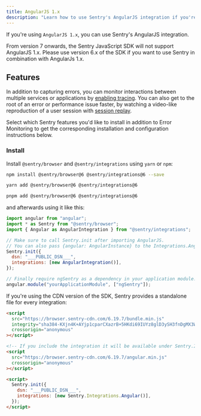 ```yaml
---
title: AngularJS 1.x
description: "Learn how to use Sentry's AngularJS integration if you're using AngularJS 1.x."
---
```


If you're using `AngularJS 1.x`, you can use Sentry's AngularJS integration.

<Alert level="warning" title="Discontinued support for AngularJS 1.x">

From version 7 onwards, the Sentry JavaScript SDK will not support AngularJS 1.x. Please use version 6.x of the SDK if you want to use Sentry in combination with AngularJs 1.x.

</Alert>

## Features

In addition to capturing errors, you can monitor interactions between multiple services or applications by [enabling tracing](/concepts/key-terms/tracing/). You can also get to the root of an error or performance issue faster, by watching a video-like reproduction of a user session with [session replay](/product/explore/session-replay/web/getting-started/).

Select which Sentry features you'd like to install in addition to Error Monitoring to get the corresponding installation and configuration instructions below.

### Install

Install `@sentry/browser` and `@sentry/integrations` using `yarn` or `npm`:

```bash {tabTitle:npm}
npm install @sentry/browser@6 @sentry/integrations@6 --save
```

```bash {tabTitle:yarn}
yarn add @sentry/browser@6 @sentry/integrations@6
```

```bash {tabTitle:pnpm}
pnpm add @sentry/browser@6 @sentry/integrations@6
```

and afterwards using it like this:

<SignInNote />

```javascript
import angular from "angular";
import * as Sentry from "@sentry/browser";
import { Angular as AngularIntegration } from "@sentry/integrations";

// Make sure to call Sentry.init after importing AngularJS.
// You can also pass {angular: AngularInstance} to the Integrations.Angular() constructor.
Sentry.init({
  dsn: "___PUBLIC_DSN___",
  integrations: [new AngularIntegration()],
});

// Finally require ngSentry as a dependency in your application module.
angular.module("yourApplicationModule", ["ngSentry"]);
```

If you're using the CDN version of the SDK, Sentry provides a standalone file for every integration:

<SignInNote />

```html
<script
  src="https://browser.sentry-cdn.com/6.19.7/bundle.min.js"
  integrity="sha384-KXjn4K+AYjp1cparCXazrB+5HKdi69IUYz8glD3ySH3fnDgMX3Wg6VTMvXUGr4KB"
  crossorigin="anonymous"
></script>

<!-- If you include the integration it will be available under Sentry.Integrations.Angular -->
<script
  src="https://browser.sentry-cdn.com/6.19.7/angular.min.js"
  crossorigin="anonymous"
></script>

<script>
  Sentry.init({
    dsn: "___PUBLIC_DSN___",
    integrations: [new Sentry.Integrations.Angular()],
  });
</script>
```
